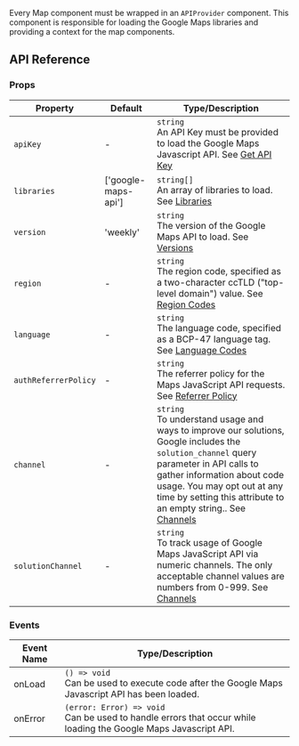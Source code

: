 <MDXHeader title="APIProvider" description="Loads Google Maps Libraries and provided a Context for Map Components" />

<ComponentPreview name="basic-map" />

Every Map component must be wrapped in an `APIProvider` component. This component is responsible for loading the Google Maps libraries and providing a context for the map components.

## API Reference

### Props

| Property             | Default             | Type/Description                                                                                                                                                                                                                                                                                                                                                  |
| -------------------- | ------------------- | ----------------------------------------------------------------------------------------------------------------------------------------------------------------------------------------------------------------------------------------------------------------------------------------------------------------------------------------------------------------- |
| `apiKey`             | -                   | `string`<br />An API Key must be provided to load the Google Maps Javascript API. See [Get API Key](https://developers.google.com/maps/documentation/javascript/get-api-key)                                                                                                                                                                                      |
| `libraries`          | ['google-maps-api'] | `string[]`<br />An array of libraries to load. See [Libraries](https://developers.google.com/maps/documentation/javascript/libraries)                                                                                                                                                                                                                             |
| `version`            | 'weekly'            | `string`<br />The version of the Google Maps API to load. See [Versions](https://developers.google.com/maps/documentation/javascript/versions)                                                                                                                                                                                                                    |
| `region`             | -                   | `string`<br />The region code, specified as a two-character ccTLD ("top-level domain") value. See [Region Codes](https://developers.google.com/maps/documentation/javascript/localization)                                                                                                                                                                        |
| `language`           | -                   | `string`<br />The language code, specified as a BCP-47 language tag. See [Language Codes](https://developers.google.com/maps/documentation/javascript/localization)                                                                                                                                                                                               |
| `authReferrerPolicy` | -                   | `string`<br />The referrer policy for the Maps JavaScript API requests. See [Referrer Policy](https://developers.google.com/maps/documentation/javascript/get-api-key#referrer-policy)                                                                                                                                                                            |
| `channel`            | -                   | `string`<br />To understand usage and ways to improve our solutions, Google includes the `solution_channel` query parameter in API calls to gather information about code usage. You may opt out at any time by setting this attribute to an empty string.. See [Channels](https://developers.google.com/maps/reporting-and-monitoring/reporting#solutions-usage) |
| `solutionChannel`    | -                   | `string`<br />To track usage of Google Maps JavaScript API via numeric channels. The only acceptable channel values are numbers from 0-999. See [Channels](https://developers.google.com/maps/reporting-and-monitoring/reporting#usage-tracking-per-channel)                                                                                                      |

### Events

| Event Name | Type/Description                                                                                                    |
| ---------- | ------------------------------------------------------------------------------------------------------------------- |
| onLoad     | `() => void`<br />Can be used to execute code after the Google Maps Javascript API has been loaded.                 |
| onError    | `(error: Error) => void`<br />Can be used to handle errors that occur while loading the Google Maps Javascript API. |
